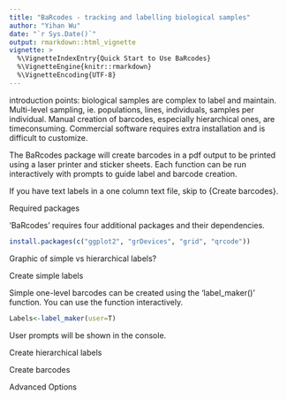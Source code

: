 ```yaml
---
title: "BaRcodes - tracking and labelling biological samples"
author: "Yihan Wu"
date: "`r Sys.Date()`"
output: rmarkdown::html_vignette
vignette: >
  %\VignetteIndexEntry{Quick Start to Use BaRcodes}
  %\VignetteEngine{knitr::rmarkdown}
  %\VignetteEncoding{UTF-8}
---
```


introduction points:
biological samples are complex to label and maintain.
Multi-level sampling, ie. populations, lines, individuals, samples per individual.
Manual creation of barcodes, especially hierarchical ones, are timeconsuming. Commercial software requires extra installation and is difficult to customize.  



The BaRcodes package will create barcodes in a pdf output to be printed using a laser printer and sticker sheets. Each function can be run interactively with prompts to guide label and barcode creation. 


If you have text labels in a one column text file, skip to {Create barcodes}.

Required packages 

'BaRcodes' requires four additional packages and their dependencies. 

```r
install.packages(c("ggplot2", "grDevices", "grid", "qrcode"))
```


Graphic of simple vs hierarchical labels?

Create simple labels  

Simple one-level barcodes can be created using the 'label_maker()' function. You can use the function interactively.
```r
Labels<-label_maker(user=T)
```

User prompts will be shown in the console. 

Create hierarchical labels

Create barcodes

Advanced Options

